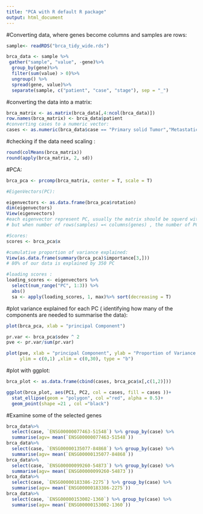 ```yaml
---
title: "PCA with R default R package"
output: html_document
---
```

#Converting data, where genes become columns and samples are rows:
```r
sample<- readRDS("brca_tidy_wide.rds")

brca_data <- sample %>%
 gather("sample", "value", -gene)%>%
  group_by(gene)%>%
  filter(sum(value) > 0)%>%
  ungroup() %>% 
  spread(gene, value)%>%
  separate(sample, c("patient", "case", "stage"), sep = "_") 
```

#converting the data into a matrix: 
```r
brca_matrix <- as.matrix(brca_data[,4:ncol(brca_data)])
row.names(brca_matrix) <- brca_data$patient
#converting cases to a numeric vector:
cases <- as.numeric(brca_data$case == "Primary solid Tumor","Metastatic")
```



#checking if the data need scaling :
```r
round(colMeans(brca_matrix))
round(apply(brca_matrix, 2, sd))
```


#PCA:
```r
brca_pca <- prcomp(brca_matrix, center = T, scale = T)

#EigenVectors(PC):

eigenvectors <- as.data.frame(brca_pca$rotation)
dim(eigenvectors) 
View(eigenvectors)
#each eigenvector represent PC, usually the matrix should be squerd with dim= ncol of the original matrix
# but when number of rows(samples) =< columns(genes) , the number of PC cannot exceed the number of samples(rows).

#Scores:
scores <- brca_pca$x

#cumulative proportion of variance explained:
View(as.data.frame(summary(brca_pca)$importance[3,]))
# 80% of our data is explained by 350 PC

#loading scores :
loading_scores <- eigenvectors %>% 
  select(num_range("PC", 1:3)) %>% 
  abs() 
  sa <- apply(loading_scores, 1, max)%>% sort(decreasing = T)

```


#plot variance explained for each PC ( identifying how many of the components are needed to summarise the data):
```r
plot(brca_pca, xlab = "principal Component")

pr.var <- brca_pca$sdev ^ 2
pve <- pr.var/sum(pr.var) 

plot(pve, xlab = "principal Component", ylab = "Proportion of Variance Explained",
     ylim = c(0,1) ,xlim = c(0,30), type = "b")
```


#plot with ggplot: 
```r
brca_plot <- as.data.frame(cbind(cases, brca_pca$x[,c(1,2)]))

ggplot(brca_plot, aes(PC1, PC2, col = cases, fill = cases ))+
  stat_ellipse(geom = "polygon", col ="red", alpha = 0.5)+
  geom_point(shape =21 , col ="black")
```


#Examine some of the selected genes
```r
brca_data%>%
  select(case, `ENSG00000077463-51548`) %>% group_by(case) %>%
  summarise(agv= mean(`ENSG00000077463-51548`))
brca_data%>%
  select(case, `ENSG00000135077-84868`) %>% group_by(case) %>%
  summarise(agv= mean(`ENSG00000135077-84868`))
brca_data%>%
  select(case, `ENSG00000099260-54873`) %>% group_by(case) %>%
  summarise(agv= mean(`ENSG00000099260-54873`))
brca_data%>%
  select(case, `ENSG00000183386-2275`) %>% group_by(case) %>%
  summarise(agv= mean(`ENSG00000183386-2275`))
brca_data%>%
  select(case, `ENSG00000153002-1360`) %>% group_by(case) %>%
  summarise(agv= mean(`ENSG00000153002-1360`))
```

